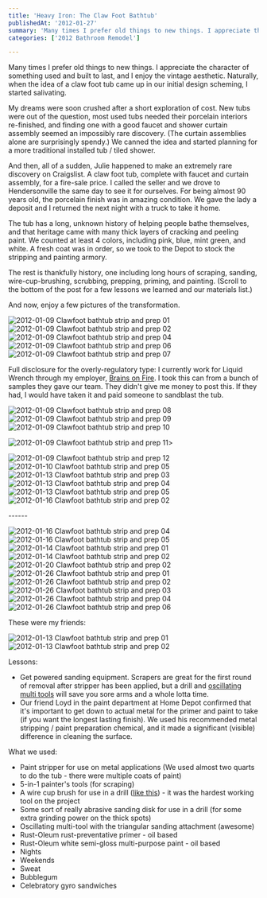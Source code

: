```yaml
---
title: 'Heavy Iron: The Claw Foot Bathtub'
publishedAt: '2012-01-27'
summary: 'Many times I prefer old things to new things. I appreciate the character of something used and built to last, and I enjoy the vintage aesthetic. Naturally, when the idea of a claw foot tub came up in...'
categories: ['2012 Bathroom Remodel']

---
```


Many times I prefer old things to new things. I appreciate the character of something used and built to last, and I enjoy the vintage aesthetic. Naturally, when the idea of a claw foot tub came up in our initial design scheming, I started salivating.

My dreams were soon crushed after a short exploration of cost. New tubs were out of the question, most used tubs needed their porcelain interiors re-finished, and finding one with a good faucet and shower curtain assembly seemed an impossibly rare discovery. (The curtain assemblies alone are surprisingly spendy.) We canned the idea and started planning for a more traditional installed tub / tiled shower.

And then, all of a sudden, Julie happened to make an extremely rare discovery on Craigslist. A claw foot tub, complete with faucet and curtain assembly, for a fire-sale price. I called the seller and we drove to Hendersonville the same day to see it for ourselves. For being almost 90 years old, the porcelain finish was in amazing condition. We gave the lady a deposit and I returned the next night with a truck to take it home.

The tub has a long, unknown history of helping people bathe themselves, and that heritage came with many thick layers of cracking and peeling paint. We counted at least 4 colors, including pink, blue, mint green, and white. A fresh coat was in order, so we took to the Depot to stock the stripping and painting armory.

The rest is thankfully history, one including long hours of scraping, sanding, wire-cup-brushing, scrubbing, prepping, priming, and painting. (Scroll to the bottom of the post for a few lessons we learned and our materials list.)

And now, enjoy a few pictures of the transformation.

<Image src="/images/blog/heavy-iron-the-claw-foot-bathtub/11756647356_b49a5b9deb_z.jpg" alt="2012-01-09 Clawfoot bathtub strip and prep 01" width={800} height={600} />

<Image src="/images/blog/heavy-iron-the-claw-foot-bathtub/11756650046_9196c1b52e_z.jpg" alt="2012-01-09 Clawfoot bathtub strip and prep 02" width={800} height={600} />

<Image src="/images/blog/heavy-iron-the-claw-foot-bathtub/11756652346_176f037c4d_z.jpg" alt="2012-01-09 Clawfoot bathtub strip and prep 04" width={800} height={600} />

<Image src="/images/blog/heavy-iron-the-claw-foot-bathtub/11755915745_f09fc6d4d9_z.jpg" alt="2012-01-09 Clawfoot bathtub strip and prep 06" width={800} height={600} />

<Image src="/images/blog/heavy-iron-the-claw-foot-bathtub/11756164173_30eaa2b4f6_z.jpg" alt="2012-01-09 Clawfoot bathtub strip and prep 07" width={800} height={600} />

Full disclosure for the overly-regulatory type: I currently work for Liquid Wrench through my employer, [Brains on Fire](http://brainsonfire.com). I took this can from a bunch of samples they gave our team. They didn't give me money to post this. If they had, I would have taken it and paid someone to sandblast the tub.

<Image src="/images/blog/heavy-iron-the-claw-foot-bathtub/11755919985_981018bc2b_z.jpg" alt="2012-01-09 Clawfoot bathtub strip and prep 08" width={800} height={600} />

<Image src="/images/blog/heavy-iron-the-claw-foot-bathtub/11755922695_93df1c0d25_z.jpg" alt="2012-01-09 Clawfoot bathtub strip and prep 09" width={800} height={600} />

<Image src="/images/blog/heavy-iron-the-claw-foot-bathtub/11755924755_c04cf6789e_z.jpg" alt="2012-01-09 Clawfoot bathtub strip and prep 10" width={800} height={600} />

<Image src="/images/blog/heavy-iron-the-claw-foot-bathtub/11756328934_410694560c_z.jpg" alt="2012-01-09 Clawfoot bathtub strip and prep 11" width={800} height={600} />\>

<Image src="/images/blog/heavy-iron-the-claw-foot-bathtub/11756175463_8fd679b8f4_z.jpg" alt="2012-01-09 Clawfoot bathtub strip and prep 12" width={800} height={600} />

<Image src="/images/blog/heavy-iron-the-claw-foot-bathtub/12066888655_7207e7ae41_z.jpg" alt="2012-01-10 Clawfoot bathtub strip and prep 05" width={800} height={600} />

<Image src="/images/blog/heavy-iron-the-claw-foot-bathtub/12067296384_bc5b97bc0b_z.jpg" alt="2012-01-13 Clawfoot bathtub strip and prep 03" width={800} height={600} />

<Image src="/images/blog/heavy-iron-the-claw-foot-bathtub/12066902155_339fe0ee5e_z.jpg" alt="2012-01-13 Clawfoot bathtub strip and prep 04" width={800} height={600} />

<Image src="/images/blog/heavy-iron-the-claw-foot-bathtub/12067190513_da99317d8e_z.jpg" alt="2012-01-13 Clawfoot bathtub strip and prep 05" width={800} height={600} />

<Image src="/images/blog/heavy-iron-the-claw-foot-bathtub/12067332324_df3aa3a0dd_z.jpg" alt="2012-01-16 Clawfoot bathtub strip and prep 02" width={800} height={600} />

\------

<Image src="/images/blog/heavy-iron-the-claw-foot-bathtub/12067564196_96675e4e6b_z.jpg" alt="2012-01-16 Clawfoot bathtub strip and prep 04" width={800} height={600} />

<Image src="/images/blog/heavy-iron-the-claw-foot-bathtub/12066937825_6506ec8299_z.jpg" alt="2012-01-16 Clawfoot bathtub strip and prep 05" width={800} height={600} />

<Image src="/images/blog/heavy-iron-the-claw-foot-bathtub/12067240013_c218e929bd_z.jpg" alt="2012-01-14 Clawfoot bathtub strip and prep 01" width={800} height={600} />

<Image src="/images/blog/heavy-iron-the-claw-foot-bathtub/12066952325_95e565192d_z.jpg" alt="2012-01-14 Clawfoot bathtub strip and prep 02" width={800} height={600} />

<Image src="/images/blog/heavy-iron-the-claw-foot-bathtub/12654931075_afb6b38d44_z.jpg" alt="2012-01-20 Clawfoot bathtub strip and prep 02" width={800} height={600} />

<Image src="/images/blog/heavy-iron-the-claw-foot-bathtub/12067590386_915cd87078_z.jpg" alt="2012-01-26 Clawfoot bathtub strip and prep 01" width={800} height={600} />

<Image src="/images/blog/heavy-iron-the-claw-foot-bathtub/12067359744_a67b377543_z.jpg" alt="2012-01-26 Clawfoot bathtub strip and prep 02" width={800} height={600} />

<Image src="/images/blog/heavy-iron-the-claw-foot-bathtub/12067592826_d493678541_z.jpg" alt="2012-01-26 Clawfoot bathtub strip and prep 03" width={800} height={600} />

<Image src="/images/blog/heavy-iron-the-claw-foot-bathtub/12067594166_c2765a065c_z.jpg" alt="2012-01-26 Clawfoot bathtub strip and prep 04" width={800} height={600} />

<Image src="/images/blog/heavy-iron-the-claw-foot-bathtub/12066968215_e8121341e1_z.jpg" alt="2012-01-26 Clawfoot bathtub strip and prep 06" width={800} height={600} />

These were my friends:

<Image src="/images/blog/heavy-iron-the-claw-foot-bathtub/12067258573_f689594182_z.jpg" alt="2012-01-13 Clawfoot bathtub strip and prep 01" width={800} height={600} />

<Image src="/images/blog/heavy-iron-the-claw-foot-bathtub/12066970995_dccf92eea2_z.jpg" alt="2012-01-13 Clawfoot bathtub strip and prep 02" width={800} height={600} />

Lessons:

-   Get powered sanding equipment. Scrapers are great for the first round of removal after stripper has been applied, but a drill and [oscillating multi tools](https://contractorszone.com/best-oscillating-tools/) will save you sore arms and a whole lotta time.
-   Our friend Loyd in the paint department at Home Depot confirmed that it's important to get down to actual metal for the primer and paint to take (if you want the longest lasting finish). We used his recommended metal stripping / paint preparation chemical, and it made a significant (visible) difference in cleaning the surface.

What we used:

-   Paint stripper for use on metal applications (We used almost two quarts to do the tub - there were multiple coats of paint)
-   5-in-1 painter's tools (for scraping)
-   A wire cup brush for use in a drill ([like this](http://www.homedepot.com/h_d1/N-5yc1v/R-100422667/h_d2/ProductDisplay?langId=-1&storeId=10051&catalogId=10053)) - it was the hardest working tool on the project
-   Some sort of really abrasive sanding disk for use in a drill (for some extra grinding power on the thick spots)
-   Oscillating multi-tool with the triangular sanding attachment (awesome)
-   Rust-Oleum rust-preventative primer - oil based
-   Rust-Oleum white semi-gloss multi-purpose paint - oil based
-   Nights
-   Weekends
-   Sweat
-   Bubblegum
-   Celebratory gyro sandwiches
